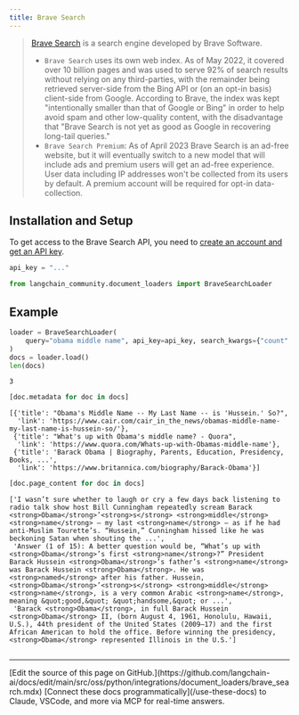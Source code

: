 ```yaml
---
title: Brave Search
---
```


>[Brave Search](https://en.wikipedia.org/wiki/Brave_Search) is a search engine developed by Brave Software.
>
> - `Brave Search` uses its own web index. As of May 2022, it covered over 10 billion pages and was used to serve 92%
> of search results without relying on any third-parties, with the remainder being retrieved
> server-side from the Bing API or (on an opt-in basis) client-side from Google. According
> to Brave, the index was kept "intentionally smaller than that of Google or Bing" in order to
> help avoid spam and other low-quality content, with the disadvantage that "Brave Search is
> not yet as good as Google in recovering long-tail queries."
>- `Brave Search Premium`: As of April 2023 Brave Search is an ad-free website, but it will
> eventually switch to a new model that will include ads and premium users will get an ad-free experience.
> User data including IP addresses won't be collected from its users by default. A premium account
> will be required for opt-in data-collection.

## Installation and Setup

To get access to the Brave Search API, you need to [create an account and get an API key](https://api.search.brave.com/app/dashboard).

```python
api_key = "..."
```

```python
from langchain_community.document_loaders import BraveSearchLoader
```

## Example

```python
loader = BraveSearchLoader(
    query="obama middle name", api_key=api_key, search_kwargs={"count": 3}
)
docs = loader.load()
len(docs)
```

```output
3
```

```python
[doc.metadata for doc in docs]
```

```output
[{'title': "Obama's Middle Name -- My Last Name -- is 'Hussein.' So?",
  'link': 'https://www.cair.com/cair_in_the_news/obamas-middle-name-my-last-name-is-hussein-so/'},
 {'title': "What's up with Obama's middle name? - Quora",
  'link': 'https://www.quora.com/Whats-up-with-Obamas-middle-name'},
 {'title': 'Barack Obama | Biography, Parents, Education, Presidency, Books, ...',
  'link': 'https://www.britannica.com/biography/Barack-Obama'}]
```

```python
[doc.page_content for doc in docs]
```

```output
['I wasn’t sure whether to laugh or cry a few days back listening to radio talk show host Bill Cunningham repeatedly scream Barack <strong>Obama</strong>’<strong>s</strong> <strong>middle</strong> <strong>name</strong> — my last <strong>name</strong> — as if he had anti-Muslim Tourette’s. “Hussein,” Cunningham hissed like he was beckoning Satan when shouting the ...',
 'Answer (1 of 15): A better question would be, “What’s up with <strong>Obama</strong>’s first <strong>name</strong>?” President Barack Hussein <strong>Obama</strong>’s father’s <strong>name</strong> was Barack Hussein <strong>Obama</strong>. He was <strong>named</strong> after his father. Hussein, <strong>Obama</strong>’<strong>s</strong> <strong>middle</strong> <strong>name</strong>, is a very common Arabic <strong>name</strong>, meaning &quot;good,&quot; &quot;handsome,&quot; or ...',
 'Barack <strong>Obama</strong>, in full Barack Hussein <strong>Obama</strong> II, (born August 4, 1961, Honolulu, Hawaii, U.S.), 44th president of the United States (2009–17) and the first African American to hold the office. Before winning the presidency, <strong>Obama</strong> represented Illinois in the U.S.']
```

```python

```

---

<Callout icon="pen-to-square" iconType="regular">
    [Edit the source of this page on GitHub.](https://github.com/langchain-ai/docs/edit/main/src/oss/python/integrations/document_loaders/brave_search.mdx)
</Callout>
<Tip icon="terminal" iconType="regular">
    [Connect these docs programmatically](/use-these-docs) to Claude, VSCode, and more via MCP for    real-time answers.
</Tip>

